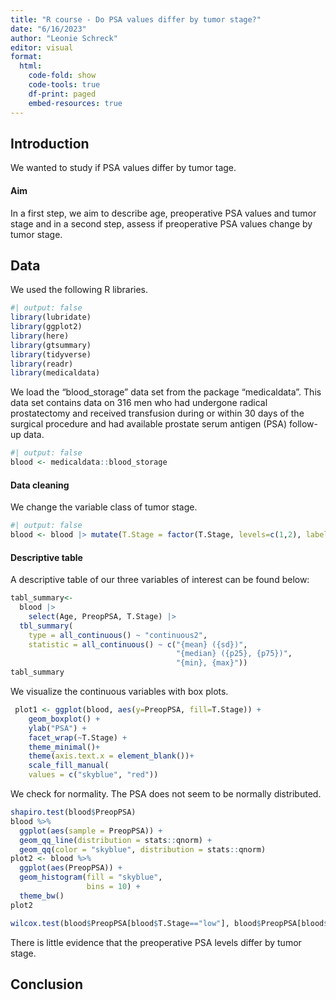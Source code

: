 ```yaml
---
title: "R course - Do PSA values differ by tumor stage?"
date: "6/16/2023"
author: "Leonie Schreck"
editor: visual
format:
  html:
    code-fold: show
    code-tools: true
    df-print: paged
    embed-resources: true
---
```


## Introduction

We wanted to study if PSA values differ by tumor tage.

#### **Aim**

In a first step, we aim to describe age, preoperative PSA values and tumor stage and in a second step, assess if preoperative PSA values change by tumor stage.

## Data

We used the following R libraries.

```r
#| output: false
library(lubridate)
library(ggplot2)
library(here)
library(gtsummary)
library(tidyverse)
library(readr)
library(medicaldata)
```

We load the "blood_storage" data set from the package "medicaldata". This data set contains data on 316 men who had undergone radical prostatectomy and received transfusion during or within 30 days of the surgical procedure and had available prostate serum antigen (PSA) follow-up data.

```r
#| output: false
blood <- medicaldata::blood_storage

```

#### **Data cleaning**

We change the variable class of tumor stage.

```r
#| output: false
blood <- blood |> mutate(T.Stage = factor(T.Stage, levels=c(1,2), labels=c("low","high")))

```

#### Descriptive table

A descriptive table of our three variables of interest can be found below:

```r
tabl_summary<-
  blood |>
    select(Age, PreopPSA, T.Stage) |>
  tbl_summary(
    type = all_continuous() ~ "continuous2",
    statistic = all_continuous() ~ c("{mean} ({sd})", 
                                     "{median} ({p25}, {p75})", 
                                     "{min}, {max}"))
tabl_summary
```

We visualize the continuous variables with box plots.

```r
 plot1 <- ggplot(blood, aes(y=PreopPSA, fill=T.Stage)) + 
    geom_boxplot() + 
    ylab("PSA") +
    facet_wrap(~T.Stage) +
    theme_minimal()+
    theme(axis.text.x = element_blank())+
    scale_fill_manual(
    values = c("skyblue", "red"))
```

We check for normality. The PSA does not seem to be normally distributed.

```r
shapiro.test(blood$PreopPSA)
blood %>%
  ggplot(aes(sample = PreopPSA)) + 
  geom_qq_line(distribution = stats::qnorm) +
  geom_qq(color = "skyblue", distribution = stats::qnorm)
plot2 <- blood %>%
  ggplot(aes(PreopPSA)) +
  geom_histogram(fill = "skyblue",
                 bins = 10) +
  theme_bw()
plot2
```

```r
wilcox.test(blood$PreopPSA[blood$T.Stage=="low"], blood$PreopPSA[blood$T.Stage=="high"])

```

There is little evidence that the preoperative PSA levels differ by tumor stage.

## Conclusion
